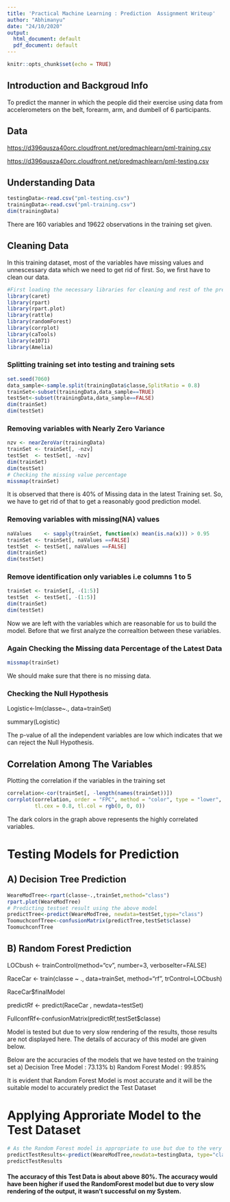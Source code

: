 ---
title: 'Practical Machine Learning : Prediction  Assignment Writeup'
author: "Abhimanyu"
date: "24/10/2020"
output:
  html_document: default
  pdf_document: default
---

```{r setup, include=FALSE}
knitr::opts_chunk$set(echo = TRUE)
```

## Introduction and Backgroud Info

To predict the manner in which the people did their exercise using data from accelerometers on the belt, forearm, arm, and dumbell of 6 participants.

## Data

<https://d396qusza40orc.cloudfront.net/predmachlearn/pml-training.csv>

<https://d396qusza40orc.cloudfront.net/predmachlearn/pml-testing.csv>

## Understanding Data

```{r}
testingData<-read.csv("pml-testing.csv")
trainingData<-read.csv("pml-training.csv")
dim(trainingData)
```

There are 160 variables and 19622 observations in the training set given.

## Cleaning Data

In this training dataset, most of the variables have missing values and unnescessary data which we need to get rid of first. So, we first have to clean our data.

```{r, warning=FALSE,message=FALSE}
#First loading the necessary libraries for cleaning and rest of the prediction.
library(caret)
library(rpart)
library(rpart.plot)
library(rattle)
library(randomForest)
library(corrplot)
library(caTools)
library(e1071)
library(Amelia)
```

### Splitting training set into testing and training sets
```{r}
set.seed(7060)
data_sample<-sample.split(trainingData$classe,SplitRatio = 0.8)
trainSet<-subset(trainingData,data_sample==TRUE)
testSet<-subset(trainingData,data_sample==FALSE)
dim(trainSet)
dim(testSet)
```


### Removing variables with Nearly Zero Variance
```{r}
nzv <- nearZeroVar(trainingData)
trainSet <- trainSet[, -nzv]
testSet  <- testSet[, -nzv]
dim(trainSet)
dim(testSet)
# Checking the missing value percentage
missmap(trainSet)
```


It is observed that there is 40% of Missing data in the latest Training set. So, we have to get rid of that to get a reasonably good prediction model.

### Removing variables with missing(NA) values
```{r}
naValues    <- sapply(trainSet, function(x) mean(is.na(x))) > 0.95
trainSet <- trainSet[, naValues ==FALSE]
testSet  <- testSet[, naValues ==FALSE]
dim(trainSet)
dim(testSet)
```

### Remove identification only variables i.e columns 1 to 5
```{r}
trainSet <- trainSet[, -(1:5)]
testSet  <- testSet[, -(1:5)]
dim(trainSet)
dim(testSet)
```
Now we are left with the variables which are reasonable for us to build the model. Before that we first analyze the correaltion between these variables.

### Again Checking the Missing data Percentage of the Latest Data
```{r}
missmap(trainSet)
```


We should make sure that there is no missing data.

### Checking the Null Hypothesis

Logistic<-lm(classe~., data=trainSet)

summary(Logistic)

The p-value of all the independent variables are low which indicates that we can reject the Null Hypothesis.

## Correlation Among The Variables

Plotting the correlation if the variables in the training set
```{r }
correlation<-cor(trainSet[, -length(names(trainSet))])
corrplot(correlation, order = "FPC", method = "color", type = "lower", 
         tl.cex = 0.8, tl.col = rgb(0, 0, 0))
```
The dark colors in the graph above represents the highly correlated variables. 

# Testing Models for Prediction

## A) Decision Tree Prediction
```{r}
WeareModTree<-rpart(classe~.,trainSet,method="class")
rpart.plot(WeareModTree)
# Predicting testset result using the above model
predictTree<-predict(WeareModTree, newdata=testSet,type="class")
ToomuchconfTree<-confusionMatrix(predictTree,testSet$classe)
ToomuchconfTree
```


## B) Random Forest Prediction

LOCbush <- trainControl(method="cv", number=3, verboseIter=FALSE)

RaceCar <- train(classe ~ ., data=trainSet, method="rf", trControl=LOCbush)

RaceCar$finalModel

predictRf <- predict(RaceCar , newdata=testSet)                         

FullconfRf<-confusionMatrix(predictRf,testSet$classe)

Model is tested but due to very slow rendering of the results, those results are not displayed here. The details of accuracy of this model are given below.

Below are the accuracies of the models that we have tested on the training set
a) Decision Tree Model : 73.13%
b) Random Forest Model : 99.85%

It is evident that Random Forest Model is most accurate and it will be the suitable
model to accurately predict the Test Dataset

# Applying Approriate Model to the Test Dataset
```{r}
# As the Random Forest model is appropriate to use but due to the very sluggish rendering of the results with not so compatible system RAM, I am predicting the results using the Decision Tree Model 
predictTestResults<-predict(WeareModTree,newdata=testingData, type="class" )
predictTestResults
```

#### The accuracy of this Test Data is about above 80%. The accuracy would have been higher if used the RandomForest model but due to very slow rendering of the output, it wasn't successful on my System.
